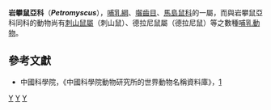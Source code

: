 {{Automatic taxobox
| taxon = Petromyscus
| authority =  Thomas, 1926
| name = 岩攀鼠屬
| parent_authority = [[Austin_Roberts|Roberts]], 1951
}}
'''岩攀鼠亞科'''（'''''Petromyscus'''''），[[哺乳綱|哺乳綱]]、[[囓齒目|囓齒目]]、[[馬島鼠科|馬島鼠科]]的一屬，而與岩攀鼠亞科同科的動物尚有[[刺山鼠屬|刺山鼠屬]]（刺山鼠）、德拉尼鼠屬（德拉尼鼠）等之數種[[哺乳動物|哺乳動物]]。
==參考文獻==
*中國科學院，《中國科學院動物研究所的世界動物名稱資料庫》，[https://web.archive.org/web/20050718232917/http://vzd.brim.ac.cn/division/fauna/index.asp]
{{Taxonbar|from=Q386068}}

[[Category:岩攀鼠亞科|Y]]
[[Category:1926年描述的分类群|Y]]
[[Category:岩攀鼠亞科|Y]]